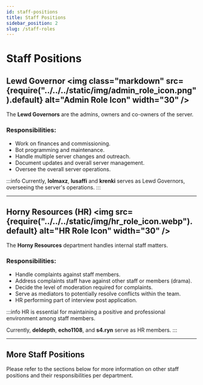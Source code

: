 ```yaml
---
id: staff-positions
title: Staff Positions
sidebar_position: 2
slug: /staff-roles
---
```


# Staff Positions

## Lewd Governor <img class="markdown" src={require("../../../static/img/admin_role_icon.png").default} alt="Admin Role Icon" width="30" />

The **Lewd Governors** are the admins, owners and co-owners of the server.

<h3> Responsibilities: </h3>

- Work on finances and commissioning.
- Bot programming and maintenance.
- Handle multiple server changes and outreach.
- Document updates and overall server management.
- Oversee the overall server operations.

:::info
Currently, **lolmaxz**, **lusaffi** and **krenki** serves as Lewd Governors, overseeing the server's operations.
:::

---

## Horny Resources (HR) <img src={require("../../../static/img/hr_role_icon.webp").default} alt="HR Role Icon" width="30" />

The **Horny Resources** department handles internal staff matters.

<h3> Responsibilities: </h3>

- Handle complaints against staff members.
- Address complaints staff have against other staff or members (drama).
- Decide the level of moderation required for complaints.
- Serve as mediators to potentially resolve conflicts within the team.
- HR performing part of interview post application.

:::info
HR is essential for maintaining a positive and professional environment among staff members.

Currently, **deldepth**, **echo1108**, and **s4.ryn** serve as HR members.
:::

---

## More Staff Positions

Please refer to the sections below for more information on other staff positions and their responsibilities per department.


<DocCardList />
